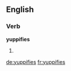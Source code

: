 ==English==

===Verb===
'''yuppifies'''

# {{third-person singular of|yuppify}}

[[de:yuppifies]]
[[fr:yuppifies]]